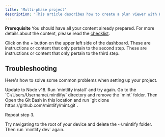```yaml
---
title: 'Multi-phase project'
description: 'This article describes how to create a plan viewer with Planpoint starting with the first module: the general settings.'
---
```


<Note>**Prerequisite** You should have all your content already prepared. For more details about the content, please read the [checklist](/checklist).</Note>


<Steps>
  <Step title="Step 1">
    Click on the + button on the upper left side of the dashboard.
  </Step>
  <Step title="Step 2">
    These are instructions or content that only pertain to the second step.
  </Step>
  <Step title="Step 3">
    These are instructions or content that only pertain to the third step.
  </Step>
</Steps>

## Troubleshooting

Here's how to solve some common problems when setting up your project.

<AccordionGroup>
  <Accordion title="Planpoint is not loading">
    Update to Node v18. Run `mintlify install` and try again.
  </Accordion>
  <Accordion title="No such file or directory on Planpoint">
Go to the `C:/Users/Username/.mintlify/` directory and remove the `mint`
folder. Then Open the Git Bash in this location and run `git clone
https://github.com/mintlify/mint.git`.

Repeat step 3.

  </Accordion>
  <Accordion title="Getting an unknown error">
    Try navigating to the root of your device and delete the ~/.mintlify folder.
    Then run `mintlify dev` again.
  </Accordion>
</AccordionGroup>

